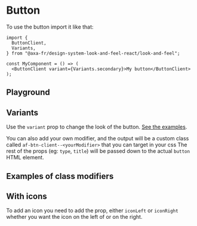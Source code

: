 
<Meta of={ButtonStories} name="Button" />

# Button

To use the button import it like that:

```tsx title="test.js"
import {
  ButtonClient,
  Variants,
} from "@axa-fr/design-system-look-and-feel-react/look-and-feel";

const MyComponent = () => (
  <ButtonClient variant={Variants.secondary}>My button</ButtonClient>
);
```

## Playground

<Canvas of={ButtonStories.Playground}></Canvas>

<Controls story="Button" />

## Variants

Use the `variant` prop to change the look of the button. [See the examples](#examples-of-class-modifiers).

You can also add your own modifier, and the output will be a custom class called `af-btn-client--<yourModifier>` that you can target in your css
The rest of the props (eg: `type`, `title`) will be passed down to the actual `button` HTML element.

## Examples of class modifiers

<Canvas of={ButtonStories.MultiExamples} layout="fullscreen" />

## With icons

To add an icon you need to add the prop, either `iconLeft` or `iconRight` whether you want the icon on the left of or on the right.

<Canvas of={ButtonStories.WithIconLeft} />
<Canvas of={ButtonStories.WithIconRight} />
